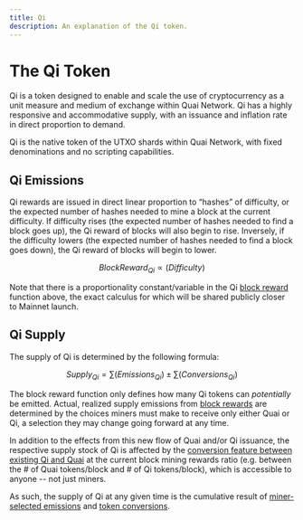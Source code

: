 ```yaml
---
title: Qi
description: An explanation of the Qi token.
---
```


# The Qi Token

Qi is a token designed to enable and scale the use of cryptocurrency as a unit measure and medium of exchange within Quai Network. Qi has a highly responsive and accommodative supply, with an issuance and inflation rate in direct proportion to demand. 

Qi is the native token of the UTXO shards within Quai Network, with fixed denominations and no scripting capabilities.

## Qi Emissions

Qi rewards are issued in direct linear proportion to “hashes” of difficulty, or the expected number of hashes needed to mine a block at the current difficulty. If difficulty rises (the expected number of hashes needed to find a block goes up), the Qi reward of blocks will also begin to rise. Inversely, if the difficulty lowers (the expected number of hashes needed to find a block goes down), the Qi reward of blocks will begin to lower.  

$$
Block Reward_{Qi}  ∝ (Difficulty)
$$ 

Note that there is a proportionality constant/variable in the Qi [block reward](/learn/tokenomics/token-dynamics/block-rewards/block-rewards.md) function above, the exact calculus for which will be shared publicly closer to Mainnet launch.

## Qi Supply

The supply of Qi is determined by the following formula:

$$
Supply_{Qi} = ∑(Emissions_{Qi}) ± ∑(Conversions_{Qi})
$$

The block reward function only defines how many Qi tokens can *potentially* be emitted. Actual, realized supply emissions from [block rewards](/learn/tokenomics/token-dynamics/block-rewards/block-rewards.md) are determined by the choices miners must make to receive only either Quai or Qi, a selection they may change going forward at any time.

In addition to the effects from this new flow of Quai and/or Qi issuance, the respective supply stock of Qi is affected by the [conversion feature between existing Qi and Quai](/learn/tokenomics/token-dynamics/conversions/conversions.md) at the current block mining rewards ratio (e.g. between the # of Quai tokens/block and # of Qi tokens/block), which is accessible to anyone -- not just miners. 

As such, the supply of Qi at any given time is the cumulative result of [miner-selected emissions](/learn/tokenomics/token-dynamics/block-rewards/block-rewards.md) and [token conversions](/learn/tokenomics/token-dynamics/conversions/conversions.md).
